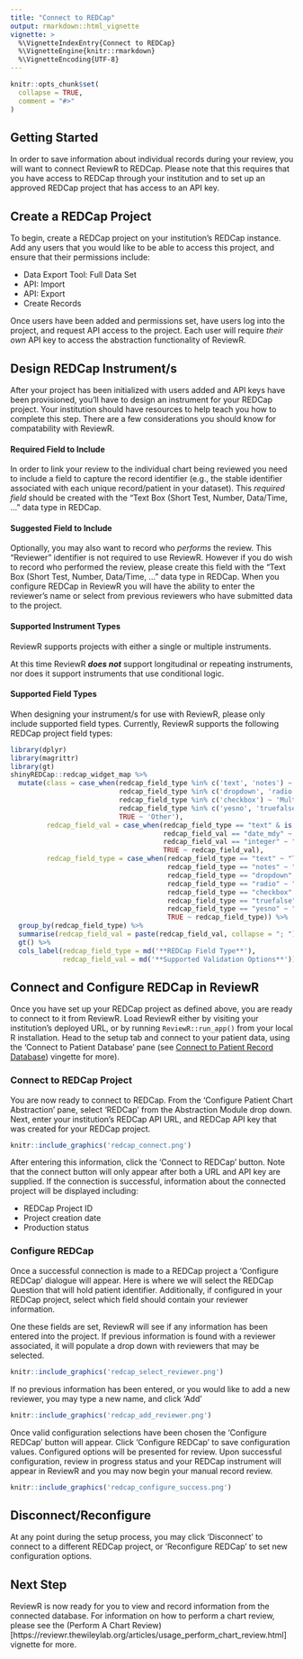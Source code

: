 ```yaml
---
title: "Connect to REDCap"
output: rmarkdown::html_vignette
vignette: >
  %\VignetteIndexEntry{Connect to REDCap}
  %\VignetteEngine{knitr::rmarkdown}
  %\VignetteEncoding{UTF-8}
---
```


```r
knitr::opts_chunk$set(
  collapse = TRUE,
  comment = "#>"
)
```

## Getting Started

In order to save information about individual records during your review, you will want to connect ReviewR to REDCap. Please note that this requires that you have access to REDCap through your institution and to set up an approved REDCap project that has access to an API key. 

## Create a REDCap Project

To begin, create a REDCap project on your institution's REDCap instance. Add any users that you would like to be able to access this project, and ensure that their permissions include:

* Data Export Tool: Full Data Set
* API: Import
* API: Export
* Create Records

Once users have been added and permissions set, have users log into the project, and request API access to the project. Each user will require _their own_ API key to access the abstraction functionality of ReviewR. 

## Design REDCap Instrument/s

After your project has been initialized with users added and API keys have been provisioned, you'll have to design an instrument for your REDCap project. Your institution should have resources to help teach you how to complete this step. There are a few considerations you should know for compatability with ReviewR. 

#### Required Field to Include

In order to link your review to the individual chart being reviewed you need to include a field to capture the record identifier (e.g., the stable identifier associated with each unique record/patient in your dataset). This _required field_ should be created with the "Text Box (Short Test, Number, Data/Time, ..." data type in REDCap. 

#### Suggested Field to Include

Optionally, you may also want to record who _performs_ the review. This "Reviewer" identifier is not required to use ReviewR. However if you do wish to record who performed the review, please create this field with the "Text Box (Short Test, Number, Data/Time, ..." data type in REDCap. When you configure REDCap in ReviewR you will have the ability to enter the reviewer's name or select from previous reviewers who have submitted data to the project. 

#### Supported Instrument Types

ReviewR supports projects with either a single or multiple instruments. 

At this time ReviewR **_does not_** support longitudinal or repeating instruments, nor does it support instruments that use conditional logic. 

#### Supported Field Types

When designing your instrument/s for use with ReviewR, please only include supported field types. Currently, ReviewR supports the following REDCap project field types:

```r
library(dplyr)
library(magrittr)
library(gt)
shinyREDCap::redcap_widget_map %>% 
  mutate(class = case_when(redcap_field_type %in% c('text', 'notes') ~ 'Text Field',
                           redcap_field_type %in% c('dropdown', 'radio') ~ 'Single Answer',
                           redcap_field_type %in% c('checkbox') ~ 'Multiple Answer',
                           redcap_field_type %in% c('yesno', 'truefalse') ~ 'Logical',
                           TRUE ~ 'Other'),
         redcap_field_val = case_when(redcap_field_type == "text" & is.na(redcap_field_val) ~ "None",
                                      redcap_field_val == "date_mdy" ~ "Date (M-D-Y)",
                                      redcap_field_val == "integer" ~ "Integer",
                                      TRUE ~ redcap_field_val),
         redcap_field_type = case_when(redcap_field_type == "text" ~ "Text Box (Short Test, Number, Data/Time, ...",
                                       redcap_field_type == "notes" ~ "Notes Box (Paragraph Text)",
                                       redcap_field_type == "dropdown" ~ "Multiple Choice - Drop-down List (Single Answer)",
                                       redcap_field_type == "radio" ~ "Multiple Choice - Radio Buttons (Single Answer)",
                                       redcap_field_type == "checkbox" ~ "Checkboxes (Multiple Answers)",
                                       redcap_field_type == "truefalse" ~ "True - False",
                                       redcap_field_type == "yesno" ~ "Yes - No",
                                       TRUE ~ redcap_field_type)) %>% 
  group_by(redcap_field_type) %>% 
  summarise(redcap_field_val = paste(redcap_field_val, collapse = "; ")) %>% 
  gt() %>%
  cols_label(redcap_field_type = md('**REDCap Field Type**'), 
             redcap_field_val = md('**Supported Validation Options**'))
```


## Connect and Configure REDCap in ReviewR

Once you have set up your REDCap project as defined above, you are ready to connect to it from ReviewR. Load ReviewR either by visiting your institution's deployed URL, or by running `ReviewR::run_app()` from your local R installation. Head to the setup tab and connect to your patient data, using the 'Connect to Patient Database' pane (see [Connect to Patient Record Database](https://reviewr.thewileylab.org/articles/usage_connect_to_record_database.html)) vingette for more). 

### Connect to REDCap Project

You are now ready to connect to REDCap. From the 'Configure Patient Chart Abstraction' pane, select 'REDCap' from the Abstraction Module drop down. Next, enter your institution's REDCap API URL, and REDCap API key that was created for your REDCap project.

```r
knitr::include_graphics('redcap_connect.png')
```

After entering this information, click the 'Connect to REDCap' button. Note that the connect button will only appear after both a URL and API key are supplied. If the connection is successful, information about the connected project will be displayed including:

* REDCap Project ID
* Project creation date
* Production status

### Configure REDCap

Once a successful connection is made to a REDCap project a 'Configure REDCap' dialogue will appear. Here is where we will select the REDCap Question that will hold patient identifier. Additionally, if configured in your REDCap project, select which field should contain your reviewer information. 

One these fields are set, ReviewR will see if any information has been entered into the project. If previous information is found with a reviewer associated, it will populate a drop down with reviewers that may be selected. 

```r
knitr::include_graphics('redcap_select_reviewer.png')
```

If no previous information has been entered, or you would like to add a new reviewer, you may type a new name, and click 'Add'
```r
knitr::include_graphics('redcap_add_reviewer.png')
```

Once valid configuration selections have been chosen the 'Configure REDCap' button will appear. Click 'Configure REDCap' to save configuration values. Configured options will be presented for review. Upon successful configuration, review in progress status and your REDCap instrument will appear in ReviewR and you may now begin your manual record review. 
```r
knitr::include_graphics('redcap_configure_success.png')
```

## Disconnect/Reconfigure

At any point during the setup process, you may click 'Disconnect' to connect to a different REDCap project, or 'Reconfigure REDCap' to set new configuration options.

## Next Step

ReviewR is now ready for you to view and record information from the connected database. For information on how to perform a chart review, please see the (Perform A Chart Review)[https://reviewr.thewileylab.org/articles/usage_perform_chart_review.html] vignette for more. 